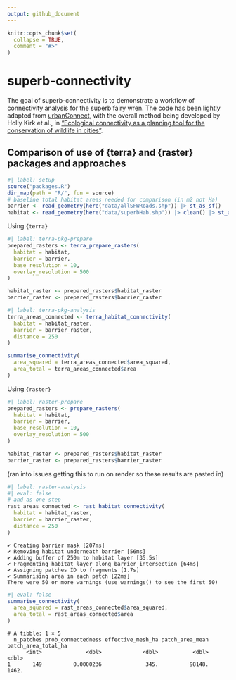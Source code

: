 ```yaml
---
output: github_document
---
```


<!-- README.md is generated from README.Rmd. Please edit that file -->

```r
knitr::opts_chunk$set(
  collapse = TRUE,
  comment = "#>"
)
```


# superb-connectivity

<!-- badges: start -->
<!-- badges: end -->

The goal of superb-connectivity is to demonstrate a workflow of connectivity analysis for the superb fairy wren. The code has been lightly adapted from [urbanConnect](https://github.com/urbio-ecology/urbanConnect), with the overall method being developed by Holly Kirk et al., in ["Ecological connectivity as a planning tool for the conservation of wildlife in cities"](https://www.sciencedirect.com/science/article/pii/S2215016122003636?via%3Dihub).

## Comparison of use of {terra} and {raster} packages and approaches


```r
#| label: setup
source("packages.R")
dir_map(path = "R/", fun = source)
# baseline total habitat areas needed for comparison (in m2 not Ha)
barrier <- read_geometry(here("data/allSFWRoads.shp")) |> st_as_sf()
habitat <- read_geometry(here("data/superbHab.shp")) |> clean() |> st_as_sf()
```

Using `{terra}`

```r
#| label: terra-pkg-prepare
prepared_rasters <- terra_prepare_rasters(
  habitat = habitat,
  barrier = barrier,
  base_resolution = 10,
  overlay_resolution = 500
)

habitat_raster <- prepared_rasters$habitat_raster
barrier_raster <- prepared_rasters$barrier_raster
```


```r
#| label: terra-pkg-analysis
terra_areas_connected <- terra_habitat_connectivity(
  habitat = habitat_raster,
  barrier = barrier_raster,
  distance = 250
)

summarise_connectivity(
  area_squared = terra_areas_connected$area_squared,
  area_total = terra_areas_connected$area
)

```


Using `{raster}`

```r
#| label: raster-prepare
prepared_rasters <- prepare_rasters(
  habitat = habitat,
  barrier = barrier,
  base_resolution = 10,
  overlay_resolution = 500
)

habitat_raster <- prepared_rasters$habitat_raster
barrier_raster <- prepared_rasters$barrier_raster
```

(ran into issues getting this to run on render so these results are pasted in)

```r
#| label: raster-analysis
#| eval: false
# and as one step
rast_areas_connected <- rast_habitat_connectivity(
  habitat = habitat_raster,
  barrier = barrier_raster,
  distance = 250
)
```

```
✔ Creating barrier mask [207ms]
✔ Removing habitat underneath barrier [56ms]
✔ Adding buffer of 250m to habitat layer [35.5s]
✔ Fragmenting habitat layer along barrier intersection [64ms]
✔ Assigning patches ID to fragments [1.7s]
✔ Summarising area in each patch [22ms]
There were 50 or more warnings (use warnings() to see the first 50)
```


```r
#| eval: false
summarise_connectivity(
  area_squared = rast_areas_connected$area_squared,
  area_total = rast_areas_connected$area
)
```

```
# A tibble: 1 × 5
  n_patches prob_connectedness effective_mesh_ha patch_area_mean patch_area_total_ha
      <int>              <dbl>             <dbl>           <dbl>               <dbl>
1       149          0.0000236              345.          98148.               1462.
```

